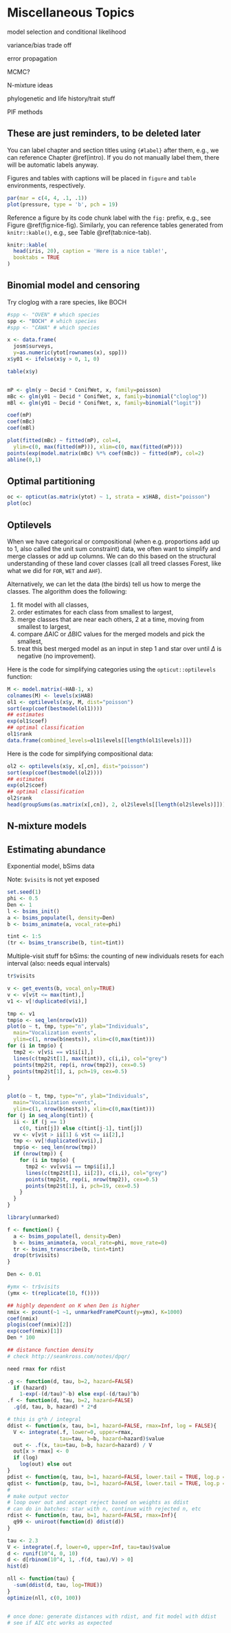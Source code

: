 # Miscellaneous Topics {#extras}

model selection and conditional likelihood

variance/bias trade off

error propagation

MCMC?

N-mixture ideas

phylogenetic and life history/trait stuff

PIF methods

## These are just reminders, to be deleted later {-}

You can label chapter and section titles using `{#label}` after them, e.g., we can reference Chapter \@ref(intro). If you do not manually label them, there will be automatic labels anyway.

Figures and tables with captions will be placed in `figure` and `table` environments, respectively.

```r
par(mar = c(4, 4, .1, .1))
plot(pressure, type = 'b', pch = 19)
```

Reference a figure by its code chunk label with the `fig:` prefix, e.g., see Figure \@ref(fig:nice-fig). Similarly, you can reference tables generated from `knitr::kable()`, e.g., see Table \@ref(tab:nice-tab).

```r
knitr::kable(
  head(iris, 20), caption = 'Here is a nice table!',
  booktabs = TRUE
)
```

## Binomial model and censoring

Try cloglog with a rare species, like BOCH

```r
#spp <- "OVEN" # which species
spp <- "BOCH" # which species
#spp <- "CAWA" # which species

x <- data.frame(
  josm$surveys, 
  y=as.numeric(ytot[rownames(x), spp]))
x$y01 <- ifelse(x$y > 0, 1, 0)

table(x$y)


mP <- glm(y ~ Decid * ConifWet, x, family=poisson)
mBc <- glm(y01 ~ Decid * ConifWet, x, family=binomial("cloglog"))
mBl <- glm(y01 ~ Decid * ConifWet, x, family=binomial("logit"))

coef(mP)
coef(mBc)
coef(mBl)

plot(fitted(mBc) ~ fitted(mP), col=4, 
  ylim=c(0, max(fitted(mP))), xlim=c(0, max(fitted(mP))))
points(exp(model.matrix(mBc) %*% coef(mBc)) ~ fitted(mP), col=2)
abline(0,1)
```

## Optimal partitioning

```r
oc <- opticut(as.matrix(ytot) ~ 1, strata = x$HAB, dist="poisson")
plot(oc)
```



## Optilevels

When we have categorical or compositional (when e.g. proportions add up to 1, also called
the unit sum constraint) data,
we often want to simplify and merge classes or add up columns.
We can do this based on the structural understanding of these land cover classes
(call all treed classes Forest, like what we did for `FOR`, `WET` and `AHF`).

Alternatively, we can let the data (the birds) tell us how to merge the classes.
The algorithm does the following:

1. fit model with all classes,
2. order estimates for each class from smallest to largest,
3. merge classes that are near each others, 2 at a time, moving from smallest to largest,
4. compare $\Delta$AIC or $\Delta$BIC values for the merged models and pick the smallest,
5. treat this best merged model as an input in step 1 and star over until $\Delta$ is negative (no improvement).

Here is the code for simplifying categories using the `opticut::optilevels` function:

```r
M <- model.matrix(~HAB-1, x)
colnames(M) <- levels(x$HAB)
ol1 <- optilevels(x$y, M, dist="poisson")
sort(exp(coef(bestmodel(ol1))))
## estimates
exp(ol1$coef)
## optimal classification
ol1$rank
data.frame(combined_levels=ol1$levels[[length(ol1$levels)]])
```

Here is the code for simplifying compositional data:

```r
ol2 <- optilevels(x$y, x[,cn], dist="poisson")
sort(exp(coef(bestmodel(ol2))))
## estimates
exp(ol2$coef)
## optimal classification
ol2$rank
head(groupSums(as.matrix(x[,cn]), 2, ol2$levels[[length(ol2$levels)]]))
```


## N-mixture models

## Estimating abundance

Exponential model, bSims data

Note: `$visits` is not yet exposed

```r
set.seed(1)
phi <- 0.5
Den <- 1
l <- bsims_init()
a <- bsims_populate(l, density=Den)
b <- bsims_animate(a, vocal_rate=phi)

tint <- 1:5
(tr <- bsims_transcribe(b, tint=tint))
```

Multiple-visit stuff for bSims: the counting of new individuals
resets for each interval (also: needs equal intervals)


```r
tr$visits

v <- get_events(b, vocal_only=TRUE)
v <- v[v$t <= max(tint),]
v1 <- v[!duplicated(v$i),]

tmp <- v1
tmp$o <- seq_len(nrow(v1))
plot(o ~ t, tmp, type="n", ylab="Individuals",
  main="Vocalization events", 
  ylim=c(1, nrow(b$nests)), xlim=c(0,max(tint)))
for (i in tmp$o) {
  tmp2 <- v[v$i == v1$i[i],]
  lines(c(tmp2$t[1], max(tint)), c(i,i), col="grey")
  points(tmp2$t, rep(i, nrow(tmp2)), cex=0.5)
  points(tmp2$t[1], i, pch=19, cex=0.5)
}


plot(o ~ t, tmp, type="n", ylab="Individuals",
  main="Vocalization events", 
  ylim=c(1, nrow(b$nests)), xlim=c(0,max(tint)))
for (j in seq_along(tint)) {
  ii <- if (j == 1)
    c(0, tint[j]) else c(tint[j-1], tint[j])
  vv <- v[v$t > ii[1] & v$t <= ii[2],]
  tmp <- vv[!duplicated(vv$i),]
  tmp$o <- seq_len(nrow(tmp))
  if (nrow(tmp)) {
    for (i in tmp$o) {
      tmp2 <- vv[vv$i == tmp$i[i],]
      lines(c(tmp2$t[1], ii[2]), c(i,i), col="grey")
      points(tmp2$t, rep(i, nrow(tmp2)), cex=0.5)
      points(tmp2$t[1], i, pch=19, cex=0.5)
    }
  }
}

library(unmarked)

f <- function() {
  a <- bsims_populate(l, density=Den)
  b <- bsims_animate(a, vocal_rate=phi, move_rate=0)
  tr <- bsims_transcribe(b, tint=tint)
  drop(tr$visits)
}

Den <- 0.01

#ymx <- tr$visits
(ymx <- t(replicate(10, f())))

## highly dependent on K when Den is higher
nmix <- pcount(~1 ~1, unmarkedFramePCount(y=ymx), K=1000)
coef(nmix)
plogis(coef(nmix)[2])
exp(coef(nmix)[1])
Den * 100

```


```r
## distance function density
# check http://seankross.com/notes/dpqr/

need rmax for rdist

.g <- function(d, tau, b=2, hazard=FALSE)
  if (hazard)
    1-exp(-(d/tau)^-b) else exp(-(d/tau)^b)
.f <- function(d, tau, b=2, hazard=FALSE)
  .g(d, tau, b, hazard) * 2*d

# this is g*h / integral
ddist <- function(x, tau, b=1, hazard=FALSE, rmax=Inf, log = FALSE){
  V <- integrate(.f, lower=0, upper=rmax, 
                 tau=tau, b=b, hazard=hazard)$value
  out <- .f(x, tau=tau, b=b, hazard=hazard) / V
  out[x > rmax] <- 0
  if (log)
    log(out) else out
}
pdist <- function(q, tau, b=1, hazard=FALSE, lower.tail = TRUE, log.p = FALSE){}
qdist <- function(p, tau, b=1, hazard=FALSE, lower.tail = TRUE, log.p = FALSE){}
#
# make output vector
# loop over out and accept reject based on weights as ddist
# can do in batches: star with n, continue with rejected n, etc
rdist <- function(n, tau, b=1, hazard=FALSE, rmax=Inf){
  q99 <- uniroot(function(d) ddist(d))
}

tau <- 2.3
V <- integrate(.f, lower=0, upper=Inf, tau=tau)$value
d <- runif(10^4, 0, 10)
d <- d[rbinom(10^4, 1, .f(d, tau)/V) > 0]
hist(d)

nll <- function(tau) {
  -sum(ddist(d, tau, log=TRUE))
}
optimize(nll, c(0, 100))


# once done: generate distances with rdist, and fit model with ddist
# see if AIC etc works as expected

```

